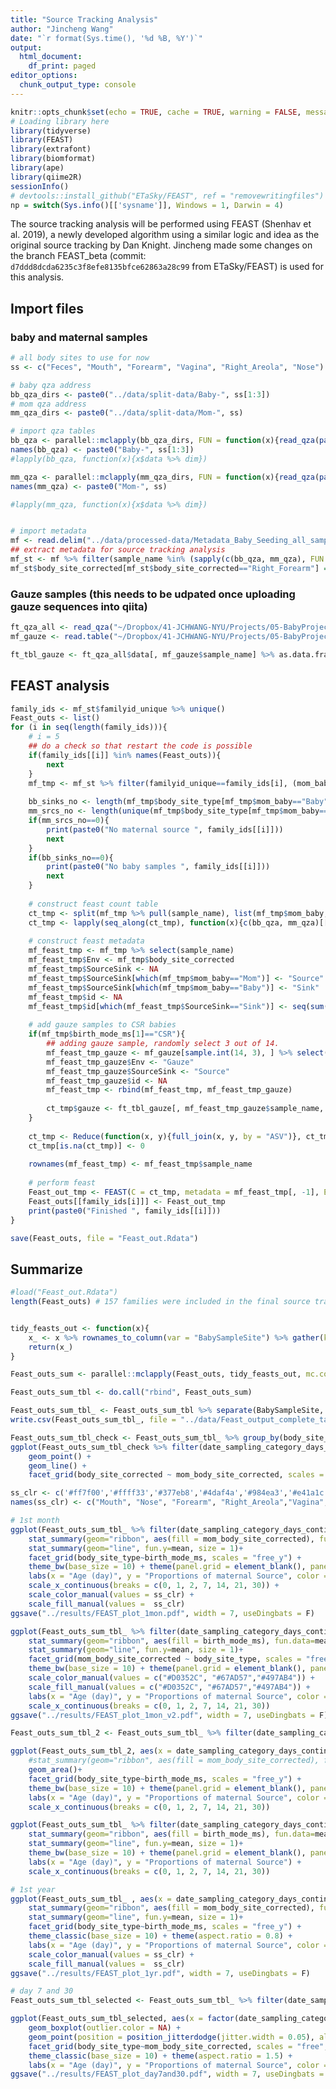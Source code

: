 ```yaml
---
title: "Source Tracking Analysis"
author: "Jincheng Wang"
date: "`r format(Sys.time(), '%d %B, %Y')`"
output:
  html_document:
    df_print: paged
editor_options:
  chunk_output_type: console
---
```


```r
knitr::opts_chunk$set(echo = TRUE, cache = TRUE, warning = FALSE, message = FALSE)
# Loading library here
library(tidyverse)
library(FEAST)
library(extrafont)
library(biomformat)
library(ape)
library(qiime2R)
sessionInfo()
# devtools::install_github("ETaSky/FEAST", ref = "removewritingfiles")
np = switch(Sys.info()[['sysname']], Windows = 1, Darwin = 4)
```

The source tracking analysis will be performed using FEAST (Shenhav et al. 2019), a newly developed algorithm using a similar logic and idea as the original source tracking by Dan Knight. Jincheng made some changes on the branch FEAST_beta (commit: `d7ddd8dcda6235c3f8efe8135bfce62863a28c99` from ETaSky/FEAST) is used for this analysis.

## Import files
### baby and maternal samples
```r
# all body sites to use for now
ss <- c("Feces", "Mouth", "Forearm", "Vagina", "Right_Areola", "Nose")

# baby qza address
bb_qza_dirs <- paste0("../data/split-data/Baby-", ss[1:3])
# mom qza address
mm_qza_dirs <- paste0("../data/split-data/Mom-", ss)

# import qza tables
bb_qza <- parallel::mclapply(bb_qza_dirs, FUN = function(x){read_qza(paste0(x, "/rarefy-table.qza"))}, mc.cores = np)
names(bb_qza) <- paste0("Baby-", ss[1:3])
#lapply(bb_qza, function(x){x$data %>% dim})

mm_qza <- parallel::mclapply(mm_qza_dirs, FUN = function(x){read_qza(paste0(x, "/rarefy-table.qza"))}, mc.cores = np )
names(mm_qza) <- paste0("Mom-", ss)

#lapply(mm_qza, function(x){x$data %>% dim})


# import metadata
mf <- read.delim("../data/processed-data/Metadata_Baby_Seeding_all_samples_final.txt", header = T, sep = "\t", na.strings = c("", "NA"), stringsAsFactors = F)
## extract metadata for source tracking analysis
mf_st <- mf %>% filter(sample_name %in% (sapply(c(bb_qza, mm_qza), FUN = function(x)colnames(x$data)) %>% unlist()))
mf_st$body_site_corrected[mf_st$body_site_corrected=="Right_Forearm"] = "Forearm"
```

### Gauze samples (this needs to be udpated once uploading gauze sequences into qiita)
```r
ft_qza_all <- read_qza("~/Dropbox/41-JCHWANG-NYU/Projects/05-BabyProject2017RobKnight/GauzeSeq/3-deblur/SA-P1-P3_deblur_no-mitochondria-no-chloroplast_table.qza")
mf_gauze <- read.table("~/Dropbox/41-JCHWANG-NYU/Projects/05-BabyProject2017RobKnight/GauzeSeq/0-Doc/Mapping_baby_seeding_gauze.txt", header = T, sep = "\t")

ft_tbl_gauze <- ft_qza_all$data[, mf_gauze$sample_name] %>% as.data.frame %>% filter(rowSums(.)>0)
```


## FEAST analysis
```r
family_ids <- mf_st$familyid_unique %>% unique()
Feast_outs <- list()
for (i in seq(length(family_ids))){
    # i = 5
    ## do a check so that restart the code is possible
    if(family_ids[[i]] %in% names(Feast_outs)){
        next
    }
    mf_tmp <- mf_st %>% filter(familyid_unique==family_ids[i], (mom_baby=="Baby" | date_sampling_category_days_continuous<=30)) # select baby sample for this family as well as maternal samples that are within 30 days
    
    bb_sinks_no <- length(mf_tmp$body_site_type[mf_tmp$mom_baby=="Baby"])  # no of baby samples
    mm_srcs_no <- length(unique(mf_tmp$body_site_type[mf_tmp$mom_baby=="Mom"]))  # no of available maternal sources
    if(mm_srcs_no==0){
        print(paste0("No maternal source ", family_ids[[i]]))
        next
    } 
    if(bb_sinks_no==0){
        print(paste0("No baby samples ", family_ids[[i]]))
        next
    }
    
    # construct feast count table
    ct_tmp <- split(mf_tmp %>% pull(sample_name), list(mf_tmp$mom_baby, mf_tmp$body_site_corrected), sep = "-")
    ct_tmp <- lapply(seq_along(ct_tmp), function(x){c(bb_qza, mm_qza)[[names(ct_tmp)[x]]]$data[, ct_tmp[[x]], drop = F] %>% as.data.frame() %>% filter(rowSums(.)>0) %>% rownames_to_column(var = "ASV")})
    
    # construct feast metadata
    mf_feast_tmp <- mf_tmp %>% select(sample_name)
    mf_feast_tmp$Env <- mf_tmp$body_site_corrected
    mf_feast_tmp$SourceSink <- NA
    mf_feast_tmp$SourceSink[which(mf_tmp$mom_baby=="Mom")] <- "Source"
    mf_feast_tmp$SourceSink[which(mf_tmp$mom_baby=="Baby")] <- "Sink"
    mf_feast_tmp$id <- NA
    mf_feast_tmp$id[which(mf_feast_tmp$SourceSink=="Sink")] <- seq(sum(mf_feast_tmp$SourceSink=="Sink"))
    
    # add gauze samples to CSR babies
    if(mf_tmp$birth_mode_ms[1]=="CSR"){
        ## adding gauze sample, randomly select 3 out of 14.
        mf_feast_tmp_gauze <- mf_gauze[sample.int(14, 3), ] %>% select(sample_name)
        mf_feast_tmp_gauze$Env <- "Gauze"
        mf_feast_tmp_gauze$SourceSink <- "Source"
        mf_feast_tmp_gauze$id <- NA
        mf_feast_tmp <- rbind(mf_feast_tmp, mf_feast_tmp_gauze)
        
        ct_tmp$gauze <- ft_tbl_gauze[, mf_feast_tmp_gauze$sample_name, drop = F] %>% filter(rowSums(.)>0) %>% rownames_to_column(var = "ASV")
    }
    
    ct_tmp <- Reduce(function(x, y){full_join(x, y, by = "ASV")}, ct_tmp) %>% column_to_rownames(var = "ASV") %>% t()
    ct_tmp[is.na(ct_tmp)] <- 0
    
    rownames(mf_feast_tmp) <- mf_feast_tmp$sample_name
    
    # perform feast
    Feast_out_tmp <- FEAST(C = ct_tmp, metadata = mf_feast_tmp[, -1], EM_iterations = 1000, COVERAGE = 5000, different_sources_flag = 0)
    Feast_outs[[family_ids[i]]] <- Feast_out_tmp
    print(paste0("Finished ", family_ids[[i]]))
}

save(Feast_outs, file = "Feast_out.Rdata")

```

## Summarize
```r
#load("Feast_out.Rdata")
length(Feast_outs) # 157 families were included in the final source tracking analysis


tidy_feasts_out <- function(x){
    x_ <- x %>% rownames_to_column(var = "BabySampleSite") %>% gather(key = "Mom_Samples", value = "Prop", -1) %>% separate(Mom_Samples, into = c("Mom_SampleID", "body_site_type"), sep = "_") %>% merge(., mf_st %>% select(sample_name, body_site_corrected), by.x = "Mom_SampleID", by.y = "sample_name", all.x = T) %>% mutate(mom_body_site_corrected = ifelse(Mom_SampleID=="Unknown", "Unknown", body_site_corrected), body_site_corrected = NULL) %>% group_by(BabySampleSite, mom_body_site_corrected) %>% summarise(body_site_ct = n(), body_site_prop = sum(Prop)) %>% ungroup()
    return(x_)
}

Feast_outs_sum <- parallel::mclapply(Feast_outs, tidy_feasts_out, mc.cores = np)

Feast_outs_sum_tbl <- do.call("rbind", Feast_outs_sum)

Feast_outs_sum_tbl_ <- Feast_outs_sum_tbl %>% separate(BabySampleSite, into = c("BabySampleID"), sep = "_", remove = F) %>% merge(., mf_st, by.x = "BabySampleID", by.y = "sample_name", all.x = T) %>% filter(mom_body_site_corrected!="Unknown")
write.csv(Feast_outs_sum_tbl_, file = "../data/Feast_output_complete_tables.csv", quote = F, row.names = F)

Feast_outs_sum_tbl_check <- Feast_outs_sum_tbl_ %>% group_by(body_site_corrected, date_sampling_category_days_continuous, mom_body_site_corrected, birth_mode_ms) %>% summarise(N = n())
ggplot(Feast_outs_sum_tbl_check %>% filter(date_sampling_category_days_continuous<=30), aes(x = date_sampling_category_days_continuous, y = N, color = birth_mode_ms)) +
    geom_point() +
    geom_line() +
    facet_grid(body_site_corrected ~ mom_body_site_corrected, scales = "free_y")

ss_clr <- c('#ff7f00','#ffff33','#377eb8','#4daf4a','#984ea3','#e41a1c')
names(ss_clr) <- c("Mouth", "Nose", "Forearm", "Right_Areola","Vagina","Feces")

# 1st month
ggplot(Feast_outs_sum_tbl_ %>% filter(date_sampling_category_days_continuous<=30), aes(x = date_sampling_category_days_continuous, y = body_site_prop, color = mom_body_site_corrected)) +
    stat_summary(geom="ribbon", aes(fill = mom_body_site_corrected), fun.data=mean_cl_boot, fun.args = list(conf.int=0.95), alpha = 0.3, color = NA)+
    stat_summary(geom="line", fun.y=mean, size = 1)+
    facet_grid(body_site_type~birth_mode_ms, scales = "free_y") +
    theme_bw(base_size = 10) + theme(panel.grid = element_blank(), panel.background = element_rect(color = NA), aspect.ratio = 0.8) +
    labs(x = "Age (day)", y = "Proportions of maternal Source", color = "Maternal Sources", fill = "Maternal Sources") +
    scale_x_continuous(breaks = c(0, 1, 2, 7, 14, 21, 30)) +
    scale_color_manual(values = ss_clr) +
    scale_fill_manual(values =  ss_clr)
ggsave("../results/FEAST_plot_1mon.pdf", width = 7, useDingbats = F)

ggplot(Feast_outs_sum_tbl_ %>% filter(date_sampling_category_days_continuous<=30), aes(x = date_sampling_category_days_continuous, y = body_site_prop, color = birth_mode_ms)) +
    stat_summary(geom="ribbon", aes(fill = birth_mode_ms), fun.data=mean_cl_boot, fun.args = list(conf.int=0.95), alpha = 0.3, color = NA)+
    stat_summary(geom="line", fun.y=mean, size = 1)+
    facet_grid(mom_body_site_corrected ~ body_site_type, scales = "free_y") +
    theme_bw(base_size = 10) + theme(panel.grid = element_blank(), panel.background = element_rect(color = NA), aspect.ratio = 0.8) +
    scale_color_manual(values = c("#D0352C", "#67AD57","#497AB4")) +
    scale_fill_manual(values = c("#D0352C", "#67AD57","#497AB4")) +
    labs(x = "Age (day)", y = "Proportions of maternal Source", color = "Birth Mode", fill = "Birth Mode") +
    scale_x_continuous(breaks = c(0, 1, 2, 7, 14, 21, 30))
ggsave("../results/FEAST_plot_1mon_v2.pdf", width = 7, useDingbats = F)

Feast_outs_sum_tbl_2 <- Feast_outs_sum_tbl_ %>% filter(date_sampling_category_days_continuous<=30) %>% group_by(birth_mode_ms, body_site_type, mom_body_site_corrected, date_sampling_category_days_continuous) %>% summarise(Mean = mean(body_site_prop))

ggplot(Feast_outs_sum_tbl_2, aes(x = date_sampling_category_days_continuous, y = Mean, fill = mom_body_site_corrected)) +
    #stat_summary(geom="ribbon", aes(fill = mom_body_site_corrected), fun.data=mean_cl_boot, fun.args = list(conf.int=0.95), alpha = 0.3, color = NA)+
    geom_area()+
    facet_grid(body_site_type~birth_mode_ms, scales = "free_y") +
    theme_bw(base_size = 10) + theme(panel.grid = element_blank(), panel.background = element_rect(color = NA), aspect.ratio = 0.8) +
    labs(x = "Age (day)", y = "Proportions of maternal Source", color = "Maternal Sources", fill = "Maternal Sources") +
    scale_x_continuous(breaks = c(0, 1, 2, 7, 14, 21, 30))

ggplot(Feast_outs_sum_tbl_ %>% filter(date_sampling_category_days_continuous<=30, body_site_type=="Fecal", mom_body_site_corrected=="Vagina"), aes(x = date_sampling_category_days_continuous, y = body_site_prop, color = birth_mode_ms)) +
    stat_summary(geom="ribbon", aes(fill = birth_mode_ms), fun.data=mean_cl_boot, fun.args = list(conf.int=0.95), alpha = 0.3, color = NA)+
    stat_summary(geom="line", fun.y=mean, size = 1)+
    theme_bw(base_size = 10) + theme(panel.grid = element_blank(), panel.background = element_rect(color = NA), aspect.ratio = 0.8) +
    labs(x = "Age (day)", y = "Proportions of maternal Source") +
    scale_x_continuous(breaks = c(0, 1, 2, 7, 14, 21, 30))

# 1st year
ggplot(Feast_outs_sum_tbl_ , aes(x = date_sampling_category_days_continuous, y = body_site_prop, color = mom_body_site_corrected)) +
    stat_summary(geom="ribbon", aes(fill = mom_body_site_corrected), fun.data=mean_cl_boot, fun.args = list(conf.int=0.95), alpha = 0.3, color = NA)+
    stat_summary(geom="line", fun.y=mean, size = 1)+
    facet_grid(body_site_type~birth_mode_ms, scales = "free_y") +
    theme_classic(base_size = 10) + theme(aspect.ratio = 0.8) +
    labs(x = "Age (day)", y = "Proportions of maternal Source", color = "Maternal Sources", fill = "Maternal Sources")  +
    scale_color_manual(values = ss_clr) +
    scale_fill_manual(values =  ss_clr)
ggsave("../results/FEAST_plot_1yr.pdf", width = 7, useDingbats = F)

# day 7 and 30
Feast_outs_sum_tbl_selected <- Feast_outs_sum_tbl_ %>% filter(date_sampling_category_days_continuous %in% c(7, 30))

ggplot(Feast_outs_sum_tbl_selected, aes(x = factor(date_sampling_category_days_continuous), y = body_site_prop, color = birth_mode_ms)) +
    geom_boxplot(outlier.color = NA) +
    geom_point(position = position_jitterdodge(jitter.width = 0.05), alpha = 0.5) +
    facet_grid(body_site_type~mom_body_site_corrected, scales = "free", labeller = labeller(mom_body_site_corrected = function(x){paste0("Maternal: ", x)})) +
    theme_classic(base_size = 10) + theme(aspect.ratio = 1.5) +
    labs(x = "Age (day)", y = "Proportions of maternal Source", color = "Birth Mode")
ggsave("../results/FEAST_plot_day7and30.pdf", width = 7, useDingbats = F)


```



